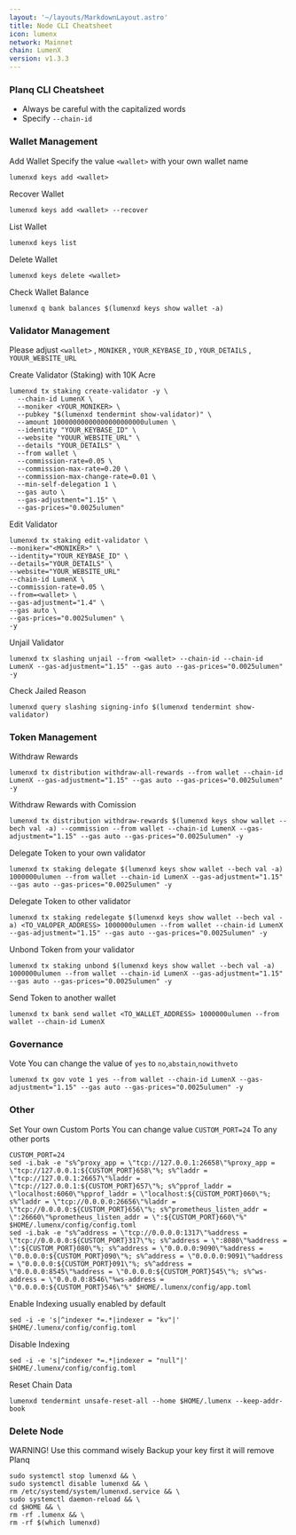 ```yaml
---
layout: '~/layouts/MarkdownLayout.astro'
title: Node CLI Cheatsheet
icon: lumenx
network: Mainnet
chain: LumenX
version: v1.3.3
---
```


### Planq CLI Cheatsheet

- Always be careful with the capitalized words
- Specify `--chain-id`

### Wallet Management

Add Wallet
Specify the value `<wallet>` with your own wallet name

```
lumenxd keys add <wallet>
```

Recover Wallet
```
lumenxd keys add <wallet> --recover
```

List Wallet
```
lumenxd keys list
```

Delete Wallet
```
lumenxd keys delete <wallet>
```

Check Wallet Balance
```
lumenxd q bank balances $(lumenxd keys show wallet -a)
```

### Validator Management

Please adjust `<wallet>` , `MONIKER` , `YOUR_KEYBASE_ID` , `YOUR_DETAILS` , `YOUUR_WEBSITE_URL`

Create Validator (Staking) with 10K Acre
```
lumenxd tx staking create-validator -y \
  --chain-id LumenX \
  --moniker <YOUR_MONIKER> \
  --pubkey "$(lumenxd tendermint show-validator)" \
  --amount 10000000000000000000000ulumen \
  --identity "YOUR_KEYBASE_ID" \
  --website "YOUUR_WEBSITE_URL" \
  --details "YOUR_DETAILS" \
  --from wallet \
  --commission-rate=0.05 \
  --commission-max-rate=0.20 \
  --commission-max-change-rate=0.01 \
  --min-self-delegation 1 \
  --gas auto \
  --gas-adjustment="1.15" \
  --gas-prices="0.0025ulumen"
```

Edit Validator
```
lumenxd tx staking edit-validator \
--moniker="<MONIKER>" \
--identity="YOUR_KEYBASE_ID" \
--details="YOUR_DETAILS" \
--website="YOUR_WEBSITE_URL"
--chain-id LumenX \
--commission-rate=0.05 \
--from=<wallet> \
--gas-adjustment="1.4" \
--gas auto \
--gas-prices="0.0025ulumen" \
-y
```


Unjail Validator
```
lumenxd tx slashing unjail --from <wallet> --chain-id --chain-id LumenX --gas-adjustment="1.15" --gas auto --gas-prices="0.0025ulumen" -y
```

Check Jailed Reason
```
lumenxd query slashing signing-info $(lumenxd tendermint show-validator)
```

### Token Management

Withdraw Rewards
```
lumenxd tx distribution withdraw-all-rewards --from wallet --chain-id LumenX --gas-adjustment="1.15" --gas auto --gas-prices="0.0025ulumen" -y
```

Withdraw Rewards with Comission
```
lumenxd tx distribution withdraw-rewards $(lumenxd keys show wallet --bech val -a) --commission --from wallet --chain-id LumenX --gas-adjustment="1.15" --gas auto --gas-prices="0.0025ulumen" -y
```

Delegate Token to your own validator
```
lumenxd tx staking delegate $(lumenxd keys show wallet --bech val -a) 1000000ulumen --from wallet --chain-id LumenX --gas-adjustment="1.15" --gas auto --gas-prices="0.0025ulumen" -y
```

Delegate Token to other validator
```
lumenxd tx staking redelegate $(lumenxd keys show wallet --bech val -a) <TO_VALOPER_ADDRESS> 1000000ulumen --from wallet --chain-id LumenX --gas-adjustment="1.15" --gas auto --gas-prices="0.0025ulumen" -y
```

Unbond Token from your validator
```
lumenxd tx staking unbond $(lumenxd keys show wallet --bech val -a) 1000000ulumen --from wallet --chain-id LumenX --gas-adjustment="1.15" --gas auto --gas-prices="0.0025ulumen" -y
```

Send Token to another wallet
```
lumenxd tx bank send wallet <TO_WALLET_ADDRESS> 1000000ulumen --from wallet --chain-id LumenX
```

### Governance 

Vote
You can change the value of `yes` to `no`,`abstain`,`nowithveto`

```
lumenxd tx gov vote 1 yes --from wallet --chain-id LumenX --gas-adjustment="1.15" --gas auto --gas-prices="0.0025ulumen" -y
```

### Other

Set Your own Custom Ports
You can change value `CUSTOM_PORT=24` To any other ports
```
CUSTOM_PORT=24
sed -i.bak -e "s%^proxy_app = \"tcp://127.0.0.1:26658\"%proxy_app = \"tcp://127.0.0.1:${CUSTOM_PORT}658\"%; s%^laddr = \"tcp://127.0.0.1:26657\"%laddr = \"tcp://127.0.0.1:${CUSTOM_PORT}657\"%; s%^pprof_laddr = \"localhost:6060\"%pprof_laddr = \"localhost:${CUSTOM_PORT}060\"%; s%^laddr = \"tcp://0.0.0.0:26656\"%laddr = \"tcp://0.0.0.0:${CUSTOM_PORT}656\"%; s%^prometheus_listen_addr = \":26660\"%prometheus_listen_addr = \":${CUSTOM_PORT}660\"%" $HOME/.lumenx/config/config.toml
sed -i.bak -e "s%^address = \"tcp://0.0.0.0:1317\"%address = \"tcp://0.0.0.0:${CUSTOM_PORT}317\"%; s%^address = \":8080\"%address = \":${CUSTOM_PORT}080\"%; s%^address = \"0.0.0.0:9090\"%address = \"0.0.0.0:${CUSTOM_PORT}090\"%; s%^address = \"0.0.0.0:9091\"%address = \"0.0.0.0:${CUSTOM_PORT}091\"%; s%^address = \"0.0.0.0:8545\"%address = \"0.0.0.0:${CUSTOM_PORT}545\"%; s%^ws-address = \"0.0.0.0:8546\"%ws-address = \"0.0.0.0:${CUSTOM_PORT}546\"%" $HOME/.lumenx/config/app.toml
```

Enable Indexing usually enabled by default
```
sed -i -e 's|^indexer *=.*|indexer = "kv"|' $HOME/.lumenx/config/config.toml
```

Disable Indexing
```
sed -i -e 's|^indexer *=.*|indexer = "null"|' $HOME/.lumenx/config/config.toml
```

Reset Chain Data
```
lumenxd tendermint unsafe-reset-all --home $HOME/.lumenx --keep-addr-book
```

### Delete Node

WARNING! Use this command wisely 
Backup your key first it will remove Planq

```
sudo systemctl stop lumenxd && \
sudo systemctl disable lumenxd && \
rm /etc/systemd/system/lumenxd.service && \
sudo systemctl daemon-reload && \
cd $HOME && \
rm -rf .lumenx && \
rm -rf $(which lumenxd)
```
